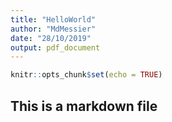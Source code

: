 ---
title: "HelloWorld"
author: "MdMessier"
date: "28/10/2019"
output: pdf_document
---

```{r setup, include=FALSE}
knitr::opts_chunk$set(echo = TRUE)
```
## This is a markdown file